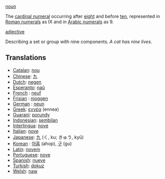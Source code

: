 [[noun]]

The [[cardinal numeral]] occurring after [[eight]] and before [[ten]], represented in [[Roman numerals]] as IX and in [[Arabic numerals]] as 9.

[[adjective]]

Describing a set or group with nine components. ''A cat has nine lives.''

==Translations==
*[[Catalan]]: [[nou]]
*[[Chinese]]: [[九]]
*[[Dutch]]: [[negen]]
*[[Esperanto]]: [[naŭ]]
*[[French]] : [[neuf]]
*[[Frisian]] : [[njoggen]]
*[[German]] : [[neun]]
*[[Greek]]: [[εννέα]] (ennea)
*[[Guarani]]: [[porundy]]
*[[Indonesian]]: [[sembilan]]
*[[Interlingua]]: [[nove]]
*[[Italian]]: [[nove]]
*[[Japanese]]: [[九]] (く, ku; きゅう, kyū)
*[[Korean]] : [[아홉]] (ahop), [[구]] (gu)
*[[Latin]]: [[novem]]
*[[Portuguese]]: [[nove]]
*[[Spanish]]: [[nueve]]
*[[Turkish]]: [[dokuz]]
*[[Welsh]]: [[naw]]